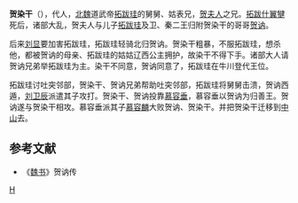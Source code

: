 '''贺染干'''（{{bd|?||?||}}），代人，[[北魏|北魏]]道武帝[[拓跋珪|拓跋珪]]的舅舅、姑表兄，[[贺皇后_(拓跋寔)|贺夫人]]之兄。[[拓跋什翼犍|拓跋什翼犍]]死后，诸部大乱，贺夫人与儿子[[拓跋珪|拓跋珪]]及卫、秦二王归附贺染干的哥哥[[贺讷|贺讷]]。

后来[[刘显_(北朝)|刘显]]要加害拓跋珪，拓跋珪轻骑北归贺讷。贺染干粗暴，不服拓跋珪，想杀他，都被贺讷的母亲、拓跋珪的姑姑辽西公主拥护，故染干不得下手。诸部大人请贺讷兄弟举拓跋珪为主。染干不同意，贺讷同意了，拓跋珪在牛川登代王位。

拓跋珪讨吐突邻部，贺染干、贺讷兄弟帮助吐突邻部，拓跋珪将舅舅击溃，贺讷西遁，[[刘卫辰|刘卫辰]]派遣其子攻打。贺染干、贺讷投靠[[慕容垂|慕容垂]]，慕容垂以贺讷为归善王。贺讷遂与贺染干相攻。慕容垂派其子[[慕容麟|慕容麟]]大败贺讷、贺染干。并把贺染干迁移到[[定州市|中山]]去。

==参考文献==
*《[[魏书|魏书]]》贺讷传

[[Category:五胡十六国人物|H]]